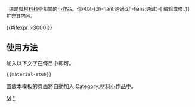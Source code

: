 <div class="notice metadata" id="stub" style="font-size: small;">&nbsp;&nbsp;這是與[[材料科學]]相關的[[Wikipedia:小作品|小作品]]。你可以-{zh-hant:透過;zh-hans:通过}-<span class="plainlinks">[{{fullurl:{{FULLPAGENAME}}|action=edit}} 编辑或修订]</span>扩充其内容。</div><includeonly>[[Category:材料小作品|{{PAGENAME}}]]
{{#ifexpr:{{PAGESIZE:{{FULLPAGENAME}}|R}}>3000|[[Category:字数已超过3000字节的小作品|{{PAGENAME}}]]}}</includeonly><noinclude>

==使用方法==
加入以下文字在條目中即可。
<pre>{{material-stub}}</pre>

置放本模板的頁面將自動加入[[:Category:材料小作品]]中。

[[Category:自然科學小作品模板|M]]
[[Category:材料小作品|*]]

</noinclude>
